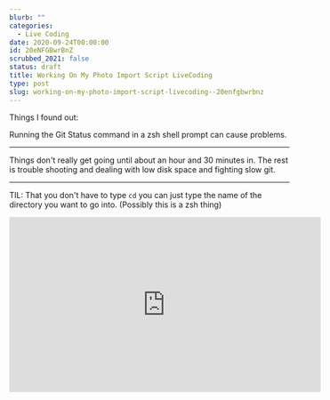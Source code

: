 ```yaml
---
blurb: ""
categories:
  - Live Coding
date: 2020-09-24T00:00:00
id: 20eNFGBwrBnZ
scrubbed_2021: false
status: draft
title: Working On My Photo Import Script LiveCoding
type: post
slug: working-on-my-photo-import-script-livecoding--20enfgbwrbnz
---
```


Things I found out:

Running the Git Status command in a zsh shell prompt can cause problems. 

---


Things don't really get going until about an hour and 30 minutes in. The rest is trouble shooting and dealing with low disk space and fighting slow git. 



---


TIL: That you don't have to type `cd` you can just type the name of the directory you want to go into. (Possibly this is a zsh thing)


<iframe width="560" height="315" src="https://www.youtube.com/embed/spc2z4o5b4o" frameborder="0" allow="accelerometer; autoplay; clipboard-write; encrypted-media; gyroscope; picture-in-picture" allowfullscreen></iframe>